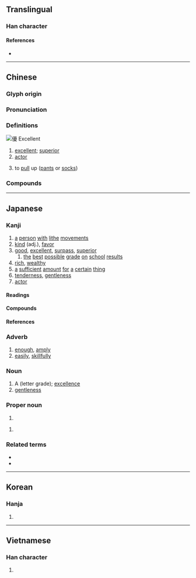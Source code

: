 {{also|优}}
{{character info/new}}
==Translingual==

===Han character===
{{Han char|rn=9|rad=人|as=15|sn=17|four=21247|canj=OMBE|ids=⿰亻憂}}

====References====
* {{Han ref|kx=0120.280|dkj=01261|dj=0254.260|hdz=10233.040|uh=512A|ud=20778|bh=C075|bd=49269}}

----

==Chinese==
{{zh-forms|s=优}}

===Glyph origin===
{{Han etyl}}

===Pronunciation===
{{zh-pron
|m=yōu
|c=jau1
|c-t=yiu1
|mn=qz,tw,xm,zz:iu
|mn-t=iu1
|mc=y
|oc=y
|ma=Zh-you.ogg
|cat=a,n
}}

===Definitions===
[[File:優 Excellent.jpg|thumb|優 Excellent]]
{{zh-hanzi}}

# [[excellent]]; [[superior]]
# [[actor]]
# {{lb|zh|Cantonese}} to [[pull]] up ([[pant]]s or [[sock]]s)

===Compounds===
{{zh-der|優禮|優洽|優等|名特優新|優養化|優點|優雅|優格|優境學|伊優|優選法|優美|優勢種|優貢|優曇華|優越|優勝|優惠|優遇|學優而仕|娼優|優角|俳優體|優獎|優哉游哉|優先|女優|優閒|品學兼優|從優|優缽羅|優裕|優游|優笑|優假|優勝劣敗|優待月票|優待|優良|弄優|優待券|優酪乳|優異|名優|優柔寡斷|優優|優婆夷|優遊|優長|優柔|學優才贍|優比|優恤|優詔|優婆塞|優秀|倡優|優越感|優容|優惠待遇|優惠關稅|優伶|優勢|優孟衣冠|優地槽|優生學|優劣|優渥|優生保健|優游不迫|伶優|優質|優處|優游自在|優樂|優撫|優弧|優厚|優先權|俳優|擇優|空優迷彩|特優|才勇兼優|才學兼優|男優|資優|績優|養尊處優|衣冠優孟|雜種優勢|績優股|膽識俱優|高貴優雅|資優生}}

----

==Japanese==

===Kanji===
{{ja-kanji|grade=6|rs=人15}}

# [[a]] [[person]] [[with]] [[lithe]] [[movements]]
# [[kind]] (adj.), [[favor]]
# [[good]], [[excellent]], [[surpass]], [[superior]]
## [[the]] [[best]] [[possible]] [[grade]] [[on]] [[school]] [[results]]
# [[rich]], [[wealthy]]
# [[a]] [[sufficient]] [[amount]] [[for]] [[a]] [[certain]] [[thing]]
# [[tenderness]], [[gentleness]]
# [[actor]]

====Readings====
{{ja-readings
|goon=う
|kanon=ゆう<いう
|kun=すぐ-れる, まさ-る, やさ-し.い<!--, わざおぎ-<わざをぎ- -->
|nanori=かつ, ひろ, ゆたか}}

{{attention|ja|kun-reading "わざおぎ" is an irregular reading of the kanji compound "[[俳優]]", attested in the ''Nihon Shoki''}}

====Compounds====
{{der3|ja|{{ja-r|優%渥|ゆう%あく}}
|{{ja-r|優%位|ゆう%い}}
|{{ja-r|優%越|ゆう%えつ}}
|{{ja-r|優%越%感|ゆう%えつ%かん}}
|{{ja-r|優%艶|ゆう%えん}}
|{{ja-r|優%婉|ゆう%えん}}
|{{ja-r|優%雅|ゆう%が}}
|{{ja-r|優%遇|ゆう%ぐう}}
|{{ja-r|優%形|やさ%がた}}
|{{ja-r|優%弧|ゆう%こ}}
|{{ja-r|優%姿|ゆう%し}}
|{{ja-r|優%者|ゆう%しゃ}}
|{{ja-r|優%秀|ゆう%しゅう}}
|{{ja-r|優%柔%不%断|ゆう%じゅう%ふ%だん}}
|{{ja-r|優%駿|ゆう%しゅん}}
|{{ja-r|優%女|ゆう%おんな}}
|{{ja-r|優%勝|ゆう%しょう}}
|{{ja-r|優%勢|ゆう%せい}}
|{{ja-r|優%性|ゆう%せい}}
|{{ja-r|優%生|ゆう%せい}}
|{{ja-r|優%先|ゆう%せん}}
|{{ja-r|優%待|ゆう%たい}}
|{{ja-r|優%退|ゆう%たい}}
|{{ja-r|優%男|やさ%おとこ}}
|{{ja-r|優%長|ゆう%ちょう}}
|{{ja-r|優%等|ゆう%とう}}
|{{ja-r|優%曇%華|う%どん%げ}}
|{{ja-r|優%美|ゆう%び}}
|{{ja-r|優%々%閑%々|ゆう%ゆう%かん%かん}}, {{ja-r|優%優%閑%閑|ゆう%ゆう%かん%かん}}
|{{ja-r|優%利|ゆう%り}}
|{{ja-r|優%良|ゆう%りょう}}
|{{ja-r|優%劣|ゆう%れつ}}
|{{ja-r|優%諚|ゆう%じょう}}
|{{ja-r|優%男|やさ%おとこ}}
}}

====References====
{{ja-kref
|ku=4505
|shift=9744
|jis=4D25
|euc=CDA5
|skip=1-2-15
|freq=334
|nelson=564
|newnelson=334
|halpern=177
|kld=130
|heisig=993
|tuttle=2a15.1
}}

===Adverb===
{{ja-pos|adverb|ゆう}}

# [[enough]], [[amply]]
# [[easily]], [[skillfully]]

===Noun===
{{ja-noun|ゆう}}

# A (letter grade); [[excellence]]
# [[gentleness]]

===Proper noun===
{{ja-pos|proper|まさる}}

# {{given name|ja|male|sort=まさる}}

{{ja-pos|proper|ゆう}}

# {{given name|ja|female|sort=ゆう}}

===Related terms===
* {{ja-r|優しげ|まさしげ}}
* {{ja-r|優る|まさる}}

----

==Korean==

===Hanja===
{{ko-hanja|hangeul=우}}

# {{rfdef|ko|sort=人15}}

----

==Vietnamese==

===Han character===
{{vi-hantu|[[ưu]], [[viên]]|rs=人15}}

# {{rfdef|vi|sort=人15}}